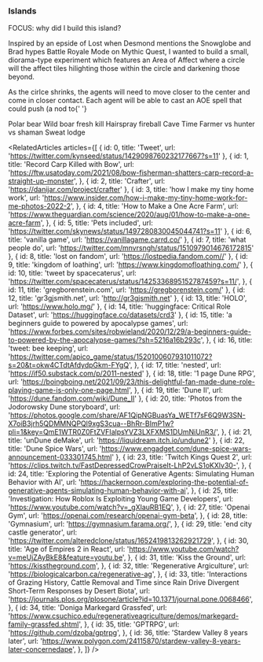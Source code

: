 
<Meta title="design system/organisms/worlds/island" />

### Islands

FOCUS: why did I build this island?

Inspired by an epside of Lost when Desmond mentions the <Link url="https://lostpedia.fandom.com/wiki/Snowglobe">Snowglobe</Link> and Brad hypes <Link url="https://mythic-quest.fandom.com/wiki/Battle_Royale_mode">
Battle Royale Mode on Mythic Quest</Link>, I wanted to build a small, diorama-type experiment which features an Area of Affect where a circle will the affect tiles hilighting those within the circle and darkening those beyond.

As the cirlce shrinks, the agents will need to move closer to the center and come in closer contact. Each agent will
be able to cast an AOE spell that could push (a nod to{' '}

<IslandStory />

<List>
  <ListItem>Polar bear</ListItem>
  <ListItem>Wild boar fresh kill</ListItem>
  <ListItem>Hairspray fireball</ListItem>
  <ListItem>Cave</ListItem>
  <ListItem>Time</ListItem>
  <ListItem>Farmer vs hunter vs shaman</ListItem>
  <ListItem>Sweat lodge</ListItem>
</List>

<RelatedArticles
  articles={[
    { id: 0, title: 'Tweet', url: 'https://twitter.com/kynseed/status/1429098760232177667?s=11' },
    {
      id: 1,
      title: 'Record Carp Killed with Bow',
      url: 'https://ftw.usatoday.com/2021/08/bow-fisherman-shatters-carp-record-a-straight-up-monster',
    },
    { id: 2, title: 'Crafter', url: 'https://danijar.com/project/crafter' },
    {
      id: 3,
      title: 'how I make my tiny home work',
      url: 'https://www.insider.com/how-i-make-my-tiny-home-work-for-me-photos-2022-2',
    },
    {
      id: 4,
      title: 'How to Make a One Acre Farm',
      url: 'https://www.theguardian.com/science/2020/aug/01/how-to-make-a-one-acre-farm',
    },
    { id: 5, title: 'Pets included', url: 'https://twitter.com/skynews/status/1497280830045044741?s=11' },
    { id: 6, title: 'vanilla game', url: 'https://vanillagame.carrd.co/' },
    { id: 7, title: 'what people do', url: 'https://twitter.com/mnvrsngh/status/1510979014676172815' },
    { id: 8, title: 'lost on fandom', url: 'https://lostpedia.fandom.com//' },
    { id: 9, title: 'kingdom of loathing', url: 'https://www.kingdomofloathing.com/' },
    {
      id: 10,
      title: 'tweet by spacecaterus',
      url: 'https://twitter.com/spacecaterus/status/1425336895152787459?s=11/',
    },
    { id: 11, title: 'gregborenstein.com', url: 'https://gregborenstein.com/' },
    { id: 12, title: 'gr3gjsmith.net', url: 'http://gr3gjsmith.net' },
    { id: 13, title: 'HOLO', url: 'https://www.holo.mg/' },
    { id: 14, title: 'huggingface: Critical Role Dataset', url: 'https://huggingface.co/datasets/crd3' },
    {
      id: 15,
      title: 'a beginners guide to powered by apocalypse games',
      url: 'https://www.forbes.com/sites/robwieland/2020/12/29/a-beginners-guide-to-powered-by-the-apocalypse-games/?sh=5216a16b293c',
    },
    {
      id: 16,
      title: 'tweet: bee keeping',
      url: 'https://twitter.com/apico_game/status/1520100607931011072?s=20&t=okw4CTdtAfdydpGkm-FYgQ',
    },
    { id: 17, title: 'nested', url: 'https://if50.substack.com/p/2011-nested' },
    {
      id: 18,
      title: '1 page Dune RPG',
      url: 'https://boingboing.net/2021/09/23/this-delightful-fan-made-dune-role-playing-game-is-only-one-page.html',
    },
    { id: 19, title: 'Dune II', url: 'https://dune.fandom.com/wiki/Dune_II' },
    {
      id: 20,
      title: 'Photos from the Jodorowsky Dune storyboard',
      url: 'https://photos.google.com/share/AF1QipNGBuasYa_WETf7sF6Q9W3SN-X7oiB3jrh5QDMMNQPQl9xgS3cua--BhRr-BImP1w?pli=1&key=QmE1WTR0Z0FtZVFIalpsYVZ3LXFXMS1DUmNiUnR3/',
    },
    { id: 21, title: 'unDune deMake', url: 'https://liquidream.itch.io/undune2' },
    { id: 22, title: 'Dune Spice Wars', url: 'https://www.engadget.com/dune-spice-wars-announcement-033301745.html' },
    {
      id: 23,
      title: 'Twitch Kings Quest 2',
      url: 'https://clips.twitch.tv/FastDepressedCrowPraiseIt-LhP2vLS1oKXlv30-',
    },
    {
      id: 24,
      title: 'Exploring the Potential of Generative Agents: Simulating Human Behavior with AI',
      url: 'https://hackernoon.com/exploring-the-potential-of-generative-agents-simulating-human-behavior-with-ai',
    },
    {
      id: 25,
      title: 'Investigation: How Roblox Is Exploiting Young Game Developers',
      url: 'https://www.youtube.com/watch?v=_gXlauRB1EQ',
    },
    {
      id: 27,
      title: 'Openai Gym',
      url: 'https://openai.com/research/openai-gym-beta',
    },
    {
      id: 28,
      title: 'Gymnasium',
      url: 'https://gymnasium.farama.org/',
    },
    {
      id: 29,
      title: 'end city castle generator',
      url: 'https://twitter.com/alteredclone/status/1652419813262921729',
    },
    {
      id: 30,
      title: 'Age of Empires 2 in React',
      url: 'https://www.youtube.com/watch?v=meUjZAyBkE8&feature=youtu.be',
    },
    {
      id: 31,
      title: 'Kiss the Ground',
      url: 'https://kisstheground.com',
    },
    {
      id: 32,
      title: 'Regenerative Argiculture',
      url: 'https://biologicalcarbon.ca/regenerative-ag',
    },
    {
      id: 33,
      title:
        'Interactions of Grazing History, Cattle Removal and Time since Rain Drive Divergent Short-Term Responses by Desert Biota',
      url: 'https://journals.plos.org/plosone/article?id=10.1371/journal.pone.0068466',
    },
    {
      id: 34,
      title: 'Doniga Markegard Grassfed',
      url: 'https://www.csuchico.edu/regenerativeagriculture/demos/markegard-family-grassfed.shtml',
    },
    {
      id: 35,
      title: 'GPTRPG',
      url: 'https://github.com/dzoba/gptrpg',
    },
    {
      id: 36,
      title: 'Stardew Valley 8 years later',
      url: 'https://www.polygon.com/24115870/stardew-valley-8-years-later-concernedape',
    },
  ]}
/>
